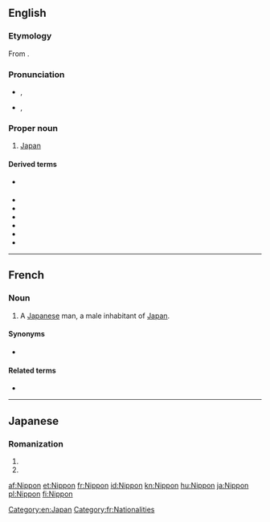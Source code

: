 {{also|nippon}}
==English==

===Etymology===
From {{etyl|ja|en}} {{m|ja|日本|tr=Nippon}}.

===Pronunciation===
* {{a|UK}} {{enPR|nĭʹpŏn}}, {{IPA|/ˈnɪpɒn/|[ˈnɪpɒn]|lang=en}}
* {{a|US}} {{enPR|nĭpŏnʹ}}, {{IPA|/nɪˈpɑn/|[nɪˈpʰɑn]|lang=en}}

===Proper noun===
{{en-proper noun|-}}

# [[Japan]]

====Derived terms====
* {{l|en|Nip}} {{qualifier|pejorative}}
* {{l|en|Nipponese}}
* {{l|en|Nipponic}}
* {{l|en|Nipponism}}
* {{l|en|Nipponize}}
* {{l|en|Nipponophile}}
* {{l|en|Nipponophobia}}

[[Category:en:Japan]]

----
==French==

===Noun===
{{fr-noun|m|Nippon|f=Nippone|f2=Nipponne}}

# A [[Japanese]] man, a male inhabitant of [[Japan]].

====Synonyms====
* {{l|fr|Japonais}}

====Related terms====
* {{l|fr|nippon}}

[[Category:fr:Nationalities]]
----
==Japanese==

===Romanization===
{{ja-romaji}}

# {{ja-romanization of|にっぽん}}
# {{ja-romanization of|ニッポン}}

[[af:Nippon]]
[[et:Nippon]]
[[fr:Nippon]]
[[id:Nippon]]
[[kn:Nippon]]
[[hu:Nippon]]
[[ja:Nippon]]
[[pl:Nippon]]
[[fi:Nippon]]
